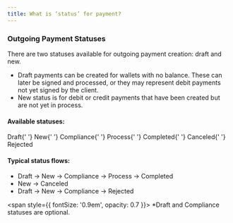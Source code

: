 ```yaml
---
title: What is ‘status’ for payment?
---
```



### Outgoing Payment Statuses

There are two statuses available for outgoing payment creation: <Badge variant="secondary">draft</Badge> and <Badge variant="secondary">new</Badge>.

- <Badge variant="secondary">Draft</Badge> payments can be created for wallets with no balance. These can later be signed and processed, or they may represent debit payments not yet signed by the client.  
- <Badge variant="secondary">New</Badge> status is for debit or credit payments that have been created but are not yet in process.

#### Available statuses:
<Badge variant="secondary">Draft</Badge>{' '}
<Badge variant="blue">New</Badge>{' '}
<Badge variant="orange">Compliance</Badge>{' '}
<Badge variant="indigo">Process</Badge>{' '}
<Badge variant="green">Completed</Badge>{' '}
<Badge variant="default">Canceled</Badge>{' '}
<Badge variant="destructive">Rejected</Badge>

#### Typical status flows:

- <Badge variant="secondary">Draft</Badge> → <Badge variant="blue">New</Badge> → <Badge variant="orange">Compliance</Badge> → <Badge variant="indigo">Process</Badge> → <Badge variant="green">Completed</Badge>  
- <Badge variant="blue">New</Badge> → <Badge variant="default">Canceled</Badge>  
- <Badge variant="secondary">Draft</Badge> → <Badge variant="blue">New</Badge> → <Badge variant="orange">Compliance</Badge> → <Badge variant="destructive">Rejected</Badge>  

<span style={{ fontSize: '0.9em', opacity: 0.7 }}>
*Draft and Compliance statuses are optional.
</span>

